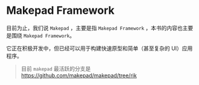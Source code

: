 # Makepad Framework

目前为止，我们说 `Makepad` ，主要是指 `Makepad Framework` ，本书的内容也主要是围绕 `Makepad Framework`。

它正在积极开发中，但已经可以用于构建快速原型和简单（甚至复杂的 UI）应用程序。

> 目前 `makepad` 最活跃的分支是 https://github.com/makepad/makepad/tree/rik
